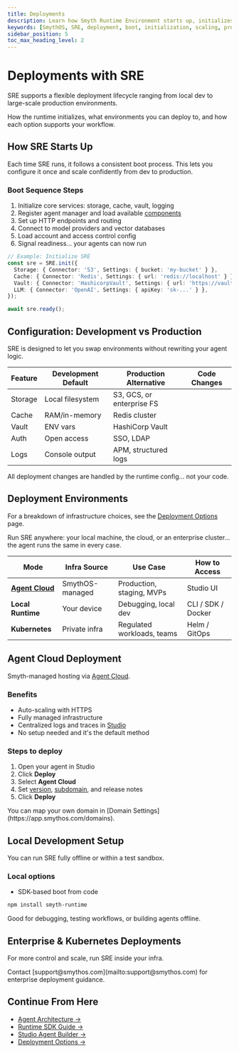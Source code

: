 ```yaml
---
title: Deployments
description: Learn how Smyth Runtime Environment starts up, initializes, and scales from development to production.
keywords: [SmythOS, SRE, deployment, boot, initialization, scaling, production, development]
sidebar_position: 5
toc_max_heading_level: 2
---
```


# Deployments with SRE

SRE supports a flexible deployment lifecycle ranging from local dev to large-scale production environments.

<InfoCallout title="What this covers">
How the runtime initializes, what environments you can deploy to, and how each option supports your workflow.
</InfoCallout>

## How SRE Starts Up

Each time SRE runs, it follows a consistent boot process. This lets you configure it once and scale confidently from dev to production.

### Boot Sequence Steps

1. Initialize core services: storage, cache, vault, logging  
2. Register agent manager and load available [components](/docs/agent-runtime/components)  
3. Set up HTTP endpoints and routing  
4. Connect to model providers and vector databases  
5. Load account and access control config  
6. Signal readiness... your agents can now run  

```typescript
// Example: Initialize SRE
const sre = SRE.init({
  Storage: { Connector: 'S3', Settings: { bucket: 'my-bucket' } },
  Cache: { Connector: 'Redis', Settings: { url: 'redis://localhost' } },
  Vault: { Connector: 'HashicorpVault', Settings: { url: 'https://vault.company.com' } },
  LLM: { Connector: 'OpenAI', Settings: { apiKey: 'sk-...' } },
});

await sre.ready();
```

<Spacer size="md" />

## Configuration: Development vs Production

SRE is designed to let you swap environments without rewriting your agent logic.

| Feature         | Development Default  | Production Alternative     | Code Changes |
|----------------|----------------------|----------------------------|--------------|
| Storage        | Local filesystem     | S3, GCS, or enterprise FS  | <Badge type="not required"/>   |
| Cache          | RAM/in-memory        | Redis cluster              | <Badge type="not required"/>       |
| Vault          | ENV vars             | HashiCorp Vault            | <Badge type="not required"/>      |
| Auth           | Open access          | SSO, LDAP                  | <Badge type="not required"/>       |
| Logs           | Console output       | APM, structured logs       | <Badge type="not required"/>      |

<TipCallout title="Separation of config and logic">
All deployment changes are handled by the runtime config... not your code.
</TipCallout>

<Spacer size="md" />

## Deployment Environments

For a breakdown of infrastructure choices, see the [Deployment Options](/docs/agent-runtime/deployment-options) page.

<InfoCallout title="Supported environments">
Run SRE anywhere: your local machine, the cloud, or an enterprise cluster... the agent runs the same in every case.
</InfoCallout>

| Mode              | Infra Source        | Use Case                        | How to Access         |
|-------------------|---------------------|----------------------------------|------------------------|
| [**Agent Cloud**](/docs/agent-deployments/overview) | SmythOS-managed     | Production, staging, MVPs        | Studio UI              |
| **Local Runtime** | Your device         | Debugging, local dev            | CLI / SDK / Docker     |
| **Kubernetes**    | Private infra       | Regulated workloads, teams      | Helm / GitOps          |

<Spacer size="md" />

## Agent Cloud Deployment

Smyth-managed hosting via [Agent Cloud](/docs/agent-deployments/overview).

### Benefits
- Auto-scaling with HTTPS
- Fully managed infrastructure
- Centralized logs and traces in [Studio](/docs/agent-studio/overview)
- No setup needed and it's the default method

### Steps to deploy

1. Open your agent in Studio  
2. Click **Deploy**  
3. Select **Agent Cloud**  
4. Set [version](docs/agent-deployments/versioning), [subdomain](docs/agent-deployments/subdomains), and release notes  
5. Click **Deploy**  

<InfoCallout title="Use a custom domain">
You can map your own domain in [Domain Settings](https://app.smythos.com/domains).
</InfoCallout>

<Spacer size="md" />

## Local Development Setup

You can run SRE fully offline or within a test sandbox.

### Local options

- SDK-based boot from code  

```bash
npm install smyth-runtime
```

Good for debugging, testing workflows, or building agents offline.

<Spacer size="md" />

## Enterprise & Kubernetes Deployments

For more control and scale, run SRE inside your infra.

<InfoCallout title="Need help with this setup?">
Contact [support@smythos.com](mailto:support@smythos.com) for enterprise deployment guidance.
</InfoCallout>

<Spacer size="md" />

## Continue From Here

- [Agent Architecture →](/docs/agent-runtime/architecture)  
- [Runtime SDK Guide →](/docs/agent-runtime/sdk-guide)  
- [Studio Agent Builder →](/docs/agent-studio/overview)  
- [Deployment Options →](/docs/agent-runtime/deployment-options)  